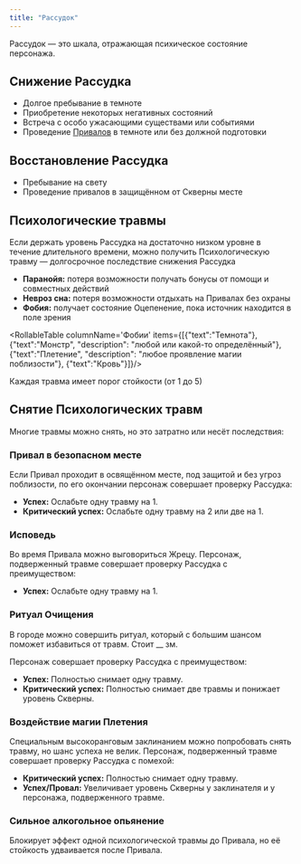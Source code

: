 ```yaml
---
title: "Рассудок"
---
```


Рассудок — это шкала, отражающая психическое состояние персонажа.

## Снижение Рассудка

- Долгое пребывание в темноте
- Приобретение некоторых негативных состояний
- Встреча с особо ужасающими существами или событиями
- Проведение [Привалов](/mechanics/halt) в темноте или без должной подготовки

## Восстановление Рассудка

- Пребывание на свету
- Проведение привалов в защищённом от Скверны месте

## Психологические травмы

Если держать уровень Рассудка на достаточно низком уровне в течение длительного времени, можно получить Психологическую травму — долгосрочное последствие снижения Рассудка

- **Паранойя:** потеря возможности получать бонусы от помощи и совместных действий
- **Невроз сна:** потеря возможности отдыхать на Привалах без охраны
- **Фобия:** получает состояние Оцепенение, пока источник находится в поле зрения

<RollableTable columnName='Фобии' items={[{"text":"Темнота"}, {"text":"Монстр", "description": "любой или какой-то определённый"}, {"text":"Плетение", "description": "любое проявление магии поблизости"}, {"text":"Кровь"}]}/>

Каждая травма имеет порог стойкости (от 1 до 5)

## Снятие Психологических травм

Многие травмы можно снять, но это затратно или несёт последствия:

### Привал в безопасном месте

Если Привал проходит в освящённом месте, под защитой и без угроз поблизости, по его окончании персонаж совершает проверку Рассудка:

- **Успех:** Ослабьте одну травму на 1.
- **Критический успех:** Ослабьте одну травму на 2 или две на 1.

### Исповедь

Во время Привала можно выговориться Жрецу. Персонаж, подверженный травме совершает проверку Рассудка с преимуществом:

- **Успех:** Ослабьте одну травму на 1.

### Ритуал Очищения

В городе можно совершить ритуал, который с большим шансом поможет избавиться от травм. Стоит __ зм.

Персонаж совершает проверку Рассудка с преимуществом:

- **Успех:** Полностью снимает одну травму.
- **Критический успех:** Полностью снимает две травмы и понижает уровень Скверны.

### Воздействие магии Плетения

Специальным высокоранговым заклинанием можно попробовать снять травму, но шанс успеха не велик. Персонаж, подверженный травме совершает проверку Рассудка с помехой:

- **Критический успех:** Полностью снимает одну травму.
- **Успех/Провал:** Увеличивает уровень Скверны у заклинателя и у персонажа, подверженного травме.

### Сильное алкогольное опьянение

Блокирует эффект одной психологической травмы до Привала, но её стойкость удваивается после Привала.
